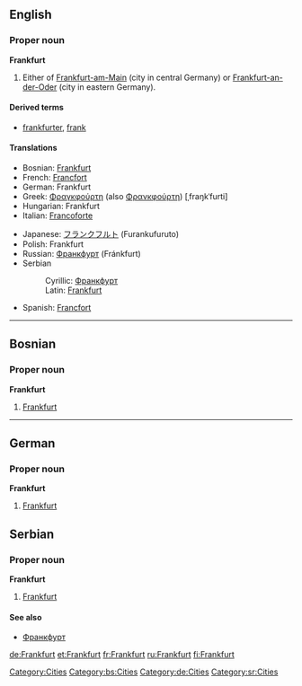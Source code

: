 {{see|frankfurt}}
==English==
{{wikipedia}}
===Proper noun===
'''Frankfurt'''

# Either of [[Frankfurt-am-Main]] (city in central Germany) or [[Frankfurt-an-der-Oder]] (city in eastern Germany).

====Derived terms====
*[[frankfurter]], [[frank]]

====Translations====
{{top}}
*Bosnian: [[Frankfurt#Bosnian|Frankfurt]] {{m}}
*French: [[Francfort]]
*German: Frankfurt
*Greek: [[Φραγκφούρτη]] (also [[Φρανκφούρτη]]) [ˌfraŋkˈfurti] {{f}}
*Hungarian: Frankfurt
*Italian: [[Francoforte]] {{f}}
{{mid}}
*Japanese: [[フランクフルト]] (Furankufuruto)
*Polish: Frankfurt {{m}}
*Russian: [[Франкфурт]] (Fránkfurt) {{m}}
*Serbian
*:Cyrillic: [[Франкфурт#Serbian|Франкфурт]] {{m}}
*:Latin: [[Frankfurt#Serbian|Frankfurt]] {{m}}
*Spanish: [[Francfort]] {{m}}
{{bottom}}

[[Category:Cities]]

----

==Bosnian==

===Proper noun===
'''Frankfurt''' {{m}} {{s}}

# [[Frankfurt#English|Frankfurt]]

[[Category:bs:Cities]]

----
==German==
===Proper noun===
'''Frankfurt'''

# [[Frankfurt#English|Frankfurt]]

[[Category:de:Cities]]

==Serbian==

===Proper noun===
'''Frankfurt''' {{m}} {{s}}

# [[Frankfurt#English|Frankfurt]]

====See also====
*[[Франкфурт#Serbian|Франкфурт]]

[[Category:sr:Cities]]

[[de:Frankfurt]]
[[et:Frankfurt]]
[[fr:Frankfurt]]
[[ru:Frankfurt]]
[[fi:Frankfurt]]